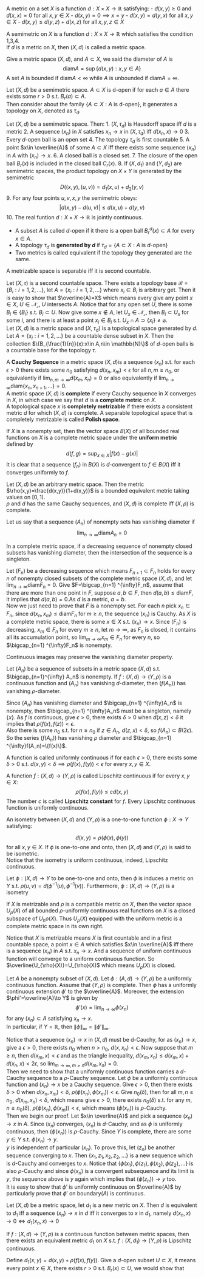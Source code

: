 
::: {.definition  name="metric/distance"}

A metric on a set $X$ is a function $d:X\times X\to \mathbb{R}$ satisfying:
- $d(x,y)\ge 0$ and $d(x,x)=0$ for all $x,y\in X$ 
- $d(x,y)=0\implies x=y$ 
- $d(x,y)=d(y,x)$ for all $x,y\in X$ 
- $d(x,y)\le d(y,z)+d(x,z)$ for all $x,y,z\in X$

A semimetric on $X$ is a function $d:X\times X\to \mathbb{R}$ which satisfies the condition 1,3,4.  
If $d$ is a metric on $X$, then $(X,d)$ is called a metric space.

:::

Give a metric space $(X,d)$, and $A\subset X$, we said the diameter of $A$ is 
$$ 
\text{diam} A=\sup\{d(x,y):x,y\in A\}
$$
A set $A$ is bounded if $\text{diam}A\lt\infty$ while $A$ is unbounded if $\text{diam}A=\infty$.


::: {.definition  name=""}

Let $(X,d)$ be a semimetric space. $A\subset X$ is d-open if for each $a\in A$ there exists some $r>0$ s.t. $B_r(a)\subset A$.  
Then consider about the family $\{A\subset X:A\text{ is d-open}\}$, it generates a topology on $X$, denoted as $\tau_d$.

:::

::: {.lemma  name=""}

Let $(X,d)$ be a semimetric space. Then:
1. $(X,\tau_d)$ is Hausdorff space iff $d$ is a metric
2. A sequence $(x_n)$ in $X$ satisfies $x_n\to x$ in $(X,\tau_{d})$ iff $d(x_n,x)\to 0$
3. Every $d$-open ball is an open set
4. The topology $\tau_d$ is first countable
5. A point $x\in \overline{A}$ of some $A\subset X$ iff there exists some sequence $(x_n)$ in $A$ with $(x_n)\to x$.
6. A closed ball is a closed set.
7. The closure of the open ball $B_r(	x)$ is included in the closed ball $C_r(x)$.
8. If $(X,d_1)$ and $(Y,d_2)$ are semimetric spaces, the product topology on $X\times Y$ is generated by the semimetric 
$$ 
D((x,y),(u,v))=d_1(x,u)+d_2(y,v)
$$
9. For any four points $u,v,x,y$ the semimetric obeys: 
$$ 
\lvert d(x,y)-d(u,v) \rvert\le d(x,u)+d(y,v)
$$
10. The real funtion $d:X\times X\to \mathbb{R}$ is jointly continuous.


:::

::: {.definition  name=""}

- A subset $A$ is called $d$-open if it there is a open ball $B_r^{d}(x)\subset A$ for every $x\in A$.
- A topology $\tau_d$ is **generated by $d$** if $\tau_d=\{A\subset X:A\text{ is }d\text{-open}\}$
- Two metrics is called equivalent if the topology they generated are the same. 

:::

::: {.lemma  name=""}

A metrizable space is separable iff it is second countable.

:::

::: {.proof}

Let $(X,\tau_{})$ is a second countable space. There exists a topology base $\mathcal{B}=\{B_{i}:i=1,2,\ldots\}$, let $A=\{x_{i}:i=1,2,\ldots\}$ where $x_{i}\in B_{i}$ is arbitrary get. Then it is easy to show that $\overline{A}=X$ which means every give any point  $x\in X$, $U\in \mathcal{N_x}$, $U$ intersects $A$. Notice that for any open set $U$, there is some  $B_i\in \{B_{i}\}$ s.t. $B_{i}\subset U$. Now give some $x\notin A$, let $U_x\in \mathcal{N_x}$, then $B_{i}\subset U_x$ for some $i$, and there is at least a point $x_{i}\in B_{i}$ s.t. $U_x\cap A\supset\{x_{i}\}\neq \varnothing$.  
Let $(X,d)$ is a metric space and $(X,\tau_{d})$ is a topological space generated by $d$. Let $A=\{x_{i}:i=1,2,\ldots\}$ be a countable dense subset in $X$. Then the collection $\{B_{\frac{1}{n}}(x):x\in A,n\in \mathbb{N}\}$ of $d$-open balls is a countable base for the topology $\tau$.

:::

::: {.definition  name="completeness"}

A **Cauchy Sequence** in a metric space $(X,d)$is a sequence $(x_n)$ s.t. for each $\epsilon>0$ there exists some $n_0$ satisfying $d(x_n,x_m)\lt \epsilon$ for all $n,m\ge n_0$, or equivalently if $\lim _{n,m\to \infty}d(x_m,x_n)=0$ or also equivalently if $\lim _{n\to \infty}\text{diam}\{x_n,x_{n+1},\ldots\}=0$.  
A metric space $(X,d)$ is **complete** if every Cauchy sequence in $X$ converges in $X$, in which case we say that $d$ is a **complete metric** on $X$.  
A topological space $x$ is **completely metrizable** if there exists a consistent metric $d$ for which  $(X,d)$ is complete. A separable topological space that is completely metrizable is called **Polish space**.

:::

::: {.definition  name="uniform metric"}

If $X$ is a nonempty set, then the vector space $B(X)$ of all bounded real functions on $X$ is a complete metric space under the **uniform metric** defined by 
$$ 
d(f,g)=\sup_{x\in X}\lvert f(x)-g(x) \rvert
$$
It is clear that a sequence $(f_n)$ in $B(X)$ is $d$-convergent to $f\in B(X)$ iff it converges uniformly to $f$.


:::

::: {.proposition  name=""}

Let $(X,d)$ be an arbitrary metric space. Then the metric $\rho(x,y)=\frac{d(x,y)}{1+d(x,y)}$ is a bounded equivalent metric taking values on $[0,1)$.  
 $\rho$ and $d$ has the same Cauchy sequences, and  $(X,d)$ is complete iff $(X,\rho)$ is complete.

:::

Let us say that a sequence $(A_n)$ of nonempty sets has vanishing diameter if 
$$ 
\lim _{n\to \infty}\text{diam}A_n=0
$$

::: {.theorem  name="Cantor's Intersection Theorem"}

In a complete metric space, if a decreasing sequence of nonempty closed subsets has vanishing diameter, then the intersection of the sequence is a singleton.

:::

::: {.proof}

Let $(F_n)$ be a decreasing sequence which means  $F_{n+1}\subset F_n$ holds for every $n$ of nonempty closed subsets of the complete metric space $(X,d)$, and let $\lim _{n\to \infty}\text{diam}F_n=0$. Give $F=\bigcap_{n=1} ^{\infty}F_n$, assume that  there are more than one point in $F$, suppose $a,b\in F$, then $d(a,b)\le \text{diam}F$, it implies that $d(a,b)=0$.As $d$ is a metric, $a=b$.  
Now we just need to prove that $F$ is a nonempty set. For each $n$ pick $x_n\in F_n$, since $d(x_n,x_m)\le \text{diam}F_n$ for $m\ge n$, the sequence $(x_n)$ is Cauchy. As $X$ is a complete metric space, there is some $x\in X$ s.t. $(x_n)\to x$. Since $(F_n)$ is decreasing, $x_m\in F_n$ for every $m\ge n$, let $m\to \infty$, as $F_n$ is closed, it contains all its accumulation point, so  $\lim _{m\to \infty}x_m\in F_n$ for every $n$, so $\bigcap_{n=1} ^{\infty}F_n$ is nonempty.

:::

Continuous images may preserve the vanishing diameter property.

::: {.proposition  name=""}

Let $(A_n)$ be a sequence of subsets in a metric space $(X,d)$ s.t. $\bigcap_{n=1}^{\infty} A_n$ is nonempty. If $f:(X,d)\to (Y,\rho)$ is a continuous function and $(A_n)$ has vanishing $d$-diameter, then $(f(A_n))$ has vanishing $\rho$-diameter.

:::


::: {.proof}

Since $(A_n)$ has vanishing diameter and $\bigcap_{n=1} ^{\infty}A_n$ is nonempty, then $\bigcap_{n=1} ^{\infty}A_n$ must be a singleton, namely $\{x\}$. As $f$ is continuous, give $\epsilon>0$, there exists $\delta>0$ when $d(x,z)\lt \delta$ it implies that $\rho(f(x),f(z))<\epsilon$.   
Also there is some $n_0$ s.t. for $n\ge n_0$ if $z\in A_n$, $d(z,x)<\delta$, so $f(A_n)\subset B(2\epsilon)$. So the series $(f(A_n))$ has vanishing $\rho$ diameter and $\bigcap_{n=1} ^{\infty}f(A_n)=\{f(x)\}$.

:::


::: {.definition  name="Uniformly Continuous"}

A function is called uniformly continuous if for each $\epsilon>0$, there exists some $\delta>0$ s.t. $d(x,y)<\delta\implies \rho(f(x),f(y))<\epsilon$ for every $x,y\in X$.

:::

::: {.definition  name="Lipschitz continuous"}

A function $f:(X,d)\to (Y,\rho)$ is called Lipschitz continuous if for every $x,y\in X$:
$$ 
\rho(f(x),f(y))\le c d(x,y)
$$
The number $c$ is called **Lipschitz constant** for $f$. Every Lipschitz continuous function is uniformly continuous.

:::

::: {.definition  name="isometry"}

An isometry between $(X,d)$ and $(Y,\rho)$ is a one-to-one function $\phi:X\to Y$ satisfying:

$$ 
d(x,y)=\rho(\phi(x),\phi(y))
$$
for all $x,y\in X$.
If $\phi$ is one-to-one and onto, then $(X,d)$ and $(Y,\rho)$ is said to be isometric.  
Notice that the isometry is uniform continuous, indeed, Lipschitz continuous.


:::

::: {.proposition  name=""}

Let $\phi:(X,d)\to Y$ to be one-to-one and onto, then $\phi$ is induces a metric on $Y$ s.t. $\rho(u,v)=d(\phi^{-1}(u),\phi^{-1}(v))$. Furthermore, $\phi:(X,d)\to (Y,\rho)$ is a isometry

:::

::: {.proposition  name=""}

If $X$ is metrizable and $\rho$ is a compatible metric on $X$, then the vector space $U_{\rho}(X)$ of all bounded $\rho$-uniformly continuous real functions on $X$ is a closed subspace of $U_
ho(X)$. Thus $U_\rho(X)$ equipped with the uniform metric is a complete metric space in its own right.

:::

::: {.proof}

Notice that $X$ is metrizable means $X$ is first countable and in a first countable space, a point $x\in A$ which satisfies $x\in \overline{A}$ iff there is a sequence $(x_n)$ in $A$ s.t. $x_n\to x$. And a sequence of uniform continuous function will converge to a uniform continuous function. So $\overline{U_{\rho}(X)}=U_{\rho}(X)$ which means $U_{\rho}(X)$ is closed.

:::

::: {.lemma  name="Uniformly continuous extensions"}

Let $A$ be a nonempty subset of $(X,d)$. Let $\phi:(A,d)\to (Y,\rho)$ be a uniformly continuous function. Assume that $(Y,\rho)$ is complete. Then $\phi$ has a uniformly continuous extension $\phi'$ to the $\overline{A}$. Moreover, the extension $\phi'=\overline{A}\to Y$ is given by 
$$ 
\phi'(x)=\lim _{n\to \infty}\phi(x_n)
$$
for any $(x_n)\subset A$ satisfying $x_n\to x$.  
In particular, if $Y=\mathbb{R}$, then $\|\phi\|_{\infty}=\|\phi'\|_\infty$.


:::

::: {.proof}

Notice that a sequence $(x_n)\to x$ in $(X,d)$ must be d-Cauchy, for as $(x_n)\to x$, give a $\epsilon>0$, there exists  $n_0$ when $n>n_0$, $d(x,x_n)<\epsilon$. Now suppose that $m\ge n$, then $d(x_m,x)<\epsilon$ and as the triangle inequality, $d(x_m,x_n)\le d(x_m,x)+d(x_n,x)<2\epsilon$, so $\lim _{m\to \infty,m\ge n}d(x_m,x_n)=0$.  
Then we need to show that a uniformly continuous function carries a $d$-Cauchy sequence to a $\rho$-Cauchy sequence. Let $\phi$ be a uniformly continuous function and $(x_n)\to x$ be a Cauchy sequence. Give $\epsilon>0$, then there exists $\delta>0$ when $d(x_n,x_m)<\delta$, $\rho(\phi(x_n),\phi(x_m))<\epsilon$. Give $n_0(\delta)$, then for all $m,n\ge n_0$, $d(x_m,x_n)<\delta$, which means give $\epsilon>0$, there exists $n_0(\delta)$ s.t. for any $m,n\ge n_0(\delta)$, $\rho(\phi(x_n),\phi(x_m))<\epsilon$, which means $(\phi(x_n))$ is $\rho$-Cauchy.  
Then we begin our proof. Let $x\in \overline{A}$ and pick a sequence $(x_n)\to x$ in $A$. Since $(x_n)$ converges, $(x_n)$ is $d$-Cauchy, and as $\phi$ is uniformly continuous, then $(\phi(x_n))$ is $\rho$-Cauchy. Since $Y$ is complete, there are some $y\in Y$ s.t. $\phi(x_n)\to y$.  
$y$ is independent of particular $(x_n)$. To prove this, let $(z_n)$ be another sequence converging to $x$. Then $\{x_1,z_1,x_2,z_2,\ldots\}$ is a new sequence which is $d$-Cauchy and converges to $x$. Notice that $\{\phi(x_1),\phi(z_1),\phi(x_2),\phi(z_2),\ldots\}$ is also $\rho$-Cauchy and since $\phi(x_n)$ is a convergent subsequence and its limit is $y$, the sequence above is $y$ again which implies that $(\phi(z_n))\to y$ too.  
It is easy to show that $\phi'$ is uniformly continuous on $\overline{A}$ by particularly prove that $\phi'$ on $\text{boundary}(A)$ is continuous.

:::

::: {.lemma  name=""}

Let $(X,d)$ be a metric space, let $d_1$ is a new metric on $X$. Then $d$ is equivalent to $d_1$ iff a sequence $(x_n)\to x$ in $d$ iff it converges to $x$ in $d_1$, namely $d(x_n,x)\to 0\iff d_1(x_n,x)\to 0$

:::

::: {.proof}



:::

::: {.lemma  name=""}

If $f:(X,d)\to (Y,\rho)$ is a continuous function between metric spaces, then there exists an equivalent metric $d_1$ on $X$ s.t. $f:(X,d_1)\to (Y,\rho)$ is Lipschitz continuous.

:::

::: {.proof}

Define $d_1(x,y)=d(x,y)+\rho(f(x),f(y))$. Give a $d$-open subset $U\subset X$, it means every point $x\in X$, there exists $r>0$ s.t. $B_r(x)\subset U$, we would show that 

:::

















